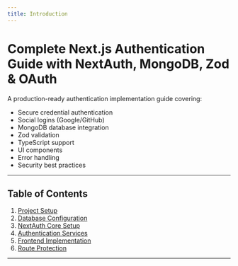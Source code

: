 ```yaml
---
title: Introduction
---
```


# Complete Next.js Authentication Guide with NextAuth, MongoDB, Zod & OAuth

A production-ready authentication implementation guide covering:

- Secure credential authentication
- Social logins (Google/GitHub)
- MongoDB database integration
- Zod validation
- TypeScript support
- UI components
- Error handling
- Security best practices

---

## Table of Contents
1. [Project Setup](#ghg)
2. [Database Configuration](#2-database-configuration)
3. [NextAuth Core Setup](#3-nextauth-core-setup)
4. [Authentication Services](#4-authentication-services)
5. [Frontend Implementation](#5-frontend-implementation)
6. [Route Protection](#6-route-protection) 

---

